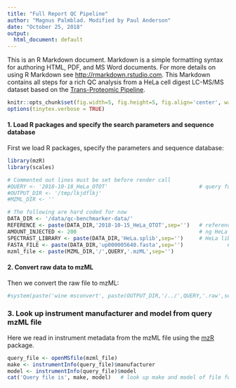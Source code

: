 ```yaml
---
title: "Full Report QC Pipeline"
author: "Magnus Palmblad. Modified by Paul Anderson"
date: "October 25, 2018"
output:
  html_document: default
---
```


This is an R Markdown document. Markdown is a simple formatting syntax for authoring HTML, PDF, and MS Word documents. For more details on using R Markdown see <http://rmarkdown.rstudio.com>. This Markdown contains all steps for a rich QC analysis from a HeLa cell digest LC-MS/MS dataset based on the [Trans-Proteomic Pipeline](http://tools.proteomecenter.org/wiki/index.php?title=Software:TPP).


```r
knitr::opts_chunk$set(fig.width=5, fig.height=5, fig.align='center', warning=FALSE, message=FALSE, error=TRUE)
options(tinytex.verbose = TRUE)

```


#### 1. Load R packages and specify the search parameters and sequence database

First we load R packages, specify the parameters and sequence database:

```r
library(mzR)
library(scales)

# Commented out lines must be set before render call
#QUERY <- '2018-10-18_HeLa_OTOT'                             # query for QC
#OUTPUT_DIR <- '/tmp/lkjdflkj'
#MZML_DIR <- ''

# The following are hard coded for now
DATA_DIR <- '/data/qc-benchmarker-data/'
REFERENCE <- paste(DATA_DIR,'2018-10-15_HeLa_OTOT',sep='')   # reference (could be local)
AMOUNT_INJECTED <- 200                                       # ng HeLa injected (reference)
SPECTRAST_LIBRARY <- paste(DATA_DIR,'HeLa.splib',sep='')     # HeLa library
FASTA_FILE <- paste(DATA_DIR,'up000005640.fasta',sep='')              # sequence database
mzml_file <- paste(MZML_DIR,'/',QUERY,'.mzML',sep='')

```

#### 2. Convert raw data to mzML

Then we convert the raw file to mzML:

```r
#system(paste('wine msconvert', paste(OUTPUT_DIR,'/../',QUERY,'.raw',sep=''),'-v --mzML -o',OUTPUT_DIR))
```

### 3. Look up instrument manufacturer and model from query mzML file

Here we read in instrument metadata from the mzML file using the [mzR](http://bioconductor.org/packages/release/bioc/html/mzR.html) package. 

```r
query_file <- openMSfile(mzml_file)
make <- instrumentInfo(query_file)$manufacturer
model <- instrumentInfo(query_file)$model
cat('Query file is', make, model)   # look up make and model of file for QC    
```